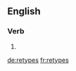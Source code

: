 ==English==

===Verb===
{{head|en}}

# {{en-third-person singular of|retype}}

[[de:retypes]]
[[fr:retypes]]